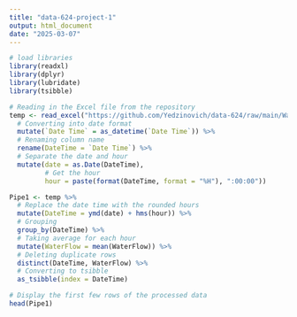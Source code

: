 ```yaml
---
title: "data-624-project-1"
output: html_document
date: "2025-03-07"
---
```


```r
# load libraries
library(readxl)
library(dplyr)
library(lubridate)
library(tsibble)
```


```r
# Reading in the Excel file from the repository
temp <- read_excel("https://github.com/Yedzinovich/data-624/raw/main/Waterflow_Pipe1.xlsx", col_types = c('date', 'numeric')) %>%
  # Converting into date format
  mutate(`Date Time` = as_datetime(`Date Time`)) %>%
  # Renaming column name
  rename(DateTime = `Date Time`) %>%
  # Separate the date and hour
  mutate(date = as.Date(DateTime),
         # Get the hour
         hour = paste(format(DateTime, format = "%H"), ":00:00"))

Pipe1 <- temp %>%
  # Replace the date time with the rounded hours
  mutate(DateTime = ymd(date) + hms(hour)) %>%
  # Grouping
  group_by(DateTime) %>%
  # Taking average for each hour
  mutate(WaterFlow = mean(WaterFlow)) %>%
  # Deleting duplicate rows
  distinct(DateTime, WaterFlow) %>%
  # Converting to tsibble
  as_tsibble(index = DateTime)

# Display the first few rows of the processed data
head(Pipe1)
```

